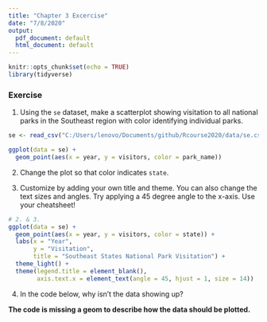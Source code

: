 ```yaml
---
title: "Chapter 3 Excercise"
date: "7/8/2020"
output:
  pdf_document: default
  html_document: default
---
```


```r
knitr::opts_chunk$set(echo = TRUE)
library(tidyverse)
```

### Exercise 
1. Using the `se` dataset, make a scatterplot showing visitation to all national parks in the Southeast region with color identifying individual parks.
```r
se <- read_csv("C:/Users/lenovo/Documents/github/Rcourse2020/data/se.csv")

ggplot(data = se) +
  geom_point(aes(x = year, y = visitors, color = park_name))
```

2. Change the plot so that color indicates `state`.

3. Customize by adding your own title and theme. You can also change the text sizes and angles. Try applying a 45 degree angle to the x-axis. Use your cheatsheet!
```r
# 2. & 3.
ggplot(data = se) +
  geom_point(aes(x = year, y = visitors, color = state)) +
  labs(x = "Year",
       y = "Visitation",
       title = "Southeast States National Park Visitation") +
  theme_light() +
  theme(legend.title = element_blank(),
        axis.text.x = element_text(angle = 45, hjust = 1, size = 14))
```

4. In the code below, why isn’t the data showing up?

**The code is missing a geom to describe how the data should be plotted.**